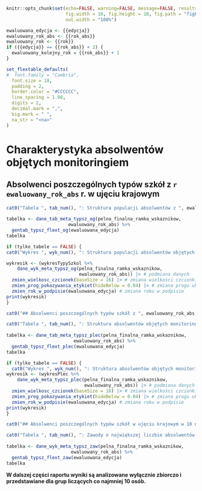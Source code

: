 
<br> <br> <br>

```r
knitr::opts_chunk$set(echo=FALSE, warning=FALSE, message=FALSE, results='asis', 
                      fig.width = 10, fig.height = 10, fig.path = "figPOL/", 
                      out.width = "100%")

ewaluowana_edycja <- {{edycja}}
ewaluowany_rok_abs <- {{rok_abs}}
ewaluowany_rok <- {{rok}}
if ({{edycja}} == {{rok_abs}} + 2) {
  ewaluowany_kolejny_rok = {{rok_abs}} + 1
} 

set_flextable_defaults(
#  font.family = "Cambria",
  font.size = 10,
  padding = 2,
  border.color = "#CCCCCC",
  line_spacing = 1.08,
  digits = 2,
  decimal.mark = ",",
  big.mark = " ",
  na_str = "<na>"
)
```

# Charakterystyka absolwentów objętych monitoringiem

## Absolwenci poszczególnych typów szkół z `r ewaluowany_rok_abs` r. w ujęciu krajowym


```r

cat0("Tabela ", tab_num(), ": Struktura populacji absolwentów z ", ewaluowany_rok_abs, " r. objętych monitoringiem według typów szkół\n\n")    
  
tabelka <- dane_tab_meta_typsz_og(pelna_finalna_ramka_wskaznikow, 
                       ewaluowany_rok_abs) %>% 
  gentab_typsz_flext_og(ewaluowana_edycja)
tabelka
```

```r
if (tylko_tabele == FALSE) {
cat0("Wykres ", wyk_num(), ": Struktura populacji absolwentów objętych monitoringiem według typów szkół\n")

wykresik <- (wykresTypySzkol %+% 
    dane_wyk_meta_typsz_og(pelna_finalna_ramka_wskaznikow, 
                           ewaluowany_rok_abs)) |> # podmiana danych
  zmien_wielkosc_czcionek(baseSize = 16) |> # zmiana wielkości czcionki
  zmien_prog_pokazywania_etykiet(hideBelow = 0.04) |> # zmiana progu ukrywania etykiet
  zmien_rok_w_podpisie(ewaluowana_edycja) # zmiana roku w podpisie
print(wykresik)
}

```

```r
cat0("## Absolwenci poszczególnych typów szkół z ", ewaluowany_rok_abs, " r. w ujęciu krajowym – w podziale na płeć\n\n")

cat0("Tabela ", tab_num(), ": Struktura absolwentów objętych monitoringiem według typów szkół i płci z roku ", ewaluowany_rok_abs, "\n\n")
  
tabelka <- dane_tab_meta_typsz_plec(pelna_finalna_ramka_wskaznikow, 
                         ewaluowany_rok_abs) %>% 
  gentab_typsz_flext_plec(ewaluowana_edycja)
tabelka
```

```r
if (tylko_tabele == FALSE) {
  cat0("Wykres ", wyk_num(), ": Struktura absolwentów objętych monitoringiem według typów szkół i płci z roku ", ewaluowany_rok_abs, "\n\n")    
wykresik <- (wykresPlec %+% 
    dane_wyk_meta_typsz_plec(pelna_finalna_ramka_wskaznikow, 
                             ewaluowany_rok_abs)) |> # podmiana danych
  zmien_wielkosc_czcionek(baseSize = 16) |> # zmiana wielkości czcionki
  zmien_prog_pokazywania_etykiet(hideBelow = 0.04) |> # zmiana progu ukrywania etykiet
  zmien_rok_w_podpisie(ewaluowana_edycja) # zmiana roku w podpisie
print(wykresik)
}
```


```r
cat0("## Absolwenci poszczególnych typów szkół w ujęciu krajowym w 10 najpopularniejszych zawodach\n\n")

cat0("Tabela ", tab_num(), ": Zawody o największej liczbie absolwentów objętych monitoringiem według typów szkół z roku ", ewaluowany_rok_abs, "\n\n")
  
tabelka <- dane_wyk_meta_typsz_zaw(pelna_finalna_ramka_wskaznikow, 
                        ewaluowany_rok_abs) %>% 
  gentab_typsz_flext_zaw(ewaluowana_edycja)
tabelka
```

**W dalszej części raportu wyniki są analizowane wyłącznie zbiorczo i przedstawiane dla grup liczących co najmniej 10 osób.**
